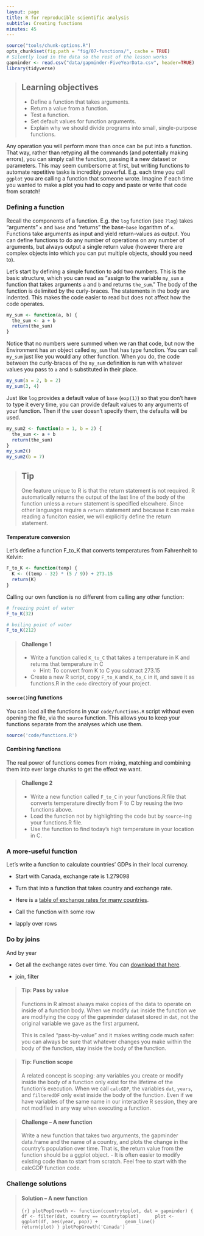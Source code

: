 ```yaml
---
layout: page
title: R for reproducible scientific analysis
subtitle: Creating functions
minutes: 45
---
```


```r
source("tools/chunk-options.R")
opts_chunk$set(fig.path = "fig/07-functions/", cache = TRUE)
# Silently load in the data so the rest of the lesson works
gapminder <- read.csv("data/gapminder-FiveYearData.csv", header=TRUE)
library(tidyverse)
```

> ## Learning objectives {.objectives}
>
> * Define a function that takes arguments.
> * Return a value from a function.
> * Test a function.
> * Set default values for function arguments.
> * Explain why we should divide programs into small, single-purpose functions.
>

Any operation you will perform more than once can be put into a function. That way, rather than retyping all the commands (and potentially making errors), you can simply call the function, passing it a new dataset or parameters. This may seem cumbersome at first, but writing functions to automate repetitive tasks is incredibly powerful. E.g. each time you call `ggplot` you are calling a function that someone wrote. Imagine if each time you wanted to make a plot you had to copy and paste or write that code from scratch!

### Defining a function

Recall the components of a function. E.g. the `log` function (see `?log`) takes "arguments" `x` and `base` and "returns" the base-`base` logarithm of `x`. Functions take arguments as input and yield return-values as output. You can define functions to do any number of operations on any number of arguments, but always output a single return value (however there are complex objects into which you can put multiple objects, should you need to).

Let's start by defining a simple function to add two numbers. This is the basic structure, which you can read as "assign to the variable `my_sum` a function that takes arguments `a` and `b` and returns `the_sum`." The body of the function is delimited by the curly-braces. The statements in the body are indented. This makes the code easier to read but does not affect how the code operates. 

```r
my_sum <- function(a, b) {
  the_sum <- a + b
  return(the_sum)
}
```

Notice that no numbers were summed when we ran that code, but now the Environment has an object called `my_sum` that has type function. You can call `my_sum` just like you would any other function. When you do, the code between the curly-braces of the `my_sum` definition is run with whatever values you pass to `a` and `b` substituted in their place.

```r
my_sum(a = 2, b = 2)
my_sum(3, 4)
```

Just like `log` provides a default value of `base` (`exp(1)`) so that you don't have to type it every time, you can provide default values to any arguments of your function. Then if the user doesn't specify them, the defaults will be used.

```r
my_sum2 <- function(a = 1, b = 2) {
  the_sum <- a + b
  return(the_sum)
}
my_sum2()
my_sum2(b = 7)
```

> ## Tip {.callout}
>
> One feature unique to R is that the return statement is not required.
> R automatically returns the output of the last line of the body
> of the function unless a `return` statement is specified elsewhere.
> Since other languages require a `return` statement and because it can make
> reading a funciton easier, we will explicitly define the return statement.


#### Temperature conversion

Let’s define a function F_to_K that converts temperatures from Fahrenheit to Kelvin:

```r
F_to_K <- function(temp) {
  K <- ((temp - 32) * (5 / 9)) + 273.15
  return(K)
}
```

Calling our own function is no different from calling any other function:

```r
# freezing point of water
F_to_K(32)
```

```r
# boiling point of water
F_to_K(212)
```

> #### Challenge 1 {.challenge}
>
> - Write a function called `K_to_C` that takes a temperature in K
> and returns that temperature in C
>    - Hint: To convert from K to C you subtract 273.15
> - Create a new R script, copy `F_to_K` and `K_to_C` in it, and save it as 
> functions.R in the `code` directory of your project.

#### `source()`ing functions

You can load all the functions in your `code/functions.R` script without even opening the file, via the `source` function. This allows you to keep your functions separate from the analyses which use them. 

```r
source('code/functions.R')
```


#### Combining functions

The real power of functions comes from mixing, matching and combining them
into ever large chunks to get the effect we want.

> #### Challenge 2 {.challenge}
>
> - Write a new function called `F_to_C` in your functions.R file that converts 
> temperature directly from F to C by reusing the two functions above.
> - Load the function not by highlighting the code but by `source`-ing your functions.R file.
> - Use the function to find today's high temperature in your location in C.
>

### A more-useful function

Let's write a function to calculate countries' GDPs in their local currency. 

- Start with Canada, exchange rate is 1.279098

- Turn that into a function that takes country and exchange rate.

- Here is a [table of exchange rates for many countries](https://raw.githubusercontent.com/michaellevy/gapminder-R/gh-pages/data/simple_exchange_rate.csv).

- Call the function with some row

- lapply over rows


### Do by joins

And by year

- Get all the exchange rates over time. You can [download that here](https://raw.githubusercontent.com/michaellevy/gapminder-R/gh-pages/data/exchange_rate.csv).

- join, filter


> #### Tip: Pass by value {.callout}
>
> Functions in R almost always make copies of the data to operate on
> inside of a function body. When we modify `dat` inside the function
> we are modifying the copy of the gapminder dataset stored in `dat`,
> not the original variable we gave as the first argument.
>
> This is called "pass-by-value" and it makes writing code much safer:
> you can always be sure that whatever changes you make within the
> body of the function, stay inside the body of the function.
>

> #### Tip: Function scope {.callout}
>
> A related concept is scoping: any variables you
> create or modify inside the body of a function only exist for the lifetime
> of the function's execution. When we call `calcGDP`, the variables `dat`,
>  `years`, and `filteredDF` only exist inside the body of the function. Even if we
> have variables of the same name in our interactive R session, they are
> not modified in any way when executing a function.
>



> #### Challenge -- A new function {.challenge}
> 
>
> Write a new function that takes two arguments, the gapminder data.frame and the name of a country, and plots the change in the country's population over time. That is, the return value from the function should be a ggplot object.
>   - It is often easier to modify existing code than to start from scratch. Feel free to start with the calcGDP function code.

### Challenge solutions

> #### Solution -- A new function {.challenge}
>
> ```{r}
> plotPopGrowth <- function(countrytoplot, dat = gapminder) {
>     df <- filter(dat, country == countrytoplot) 
>     plot <- ggplot(df, aes(year, pop)) + 
>         geom_line()
>     return(plot)
> }
> plotPopGrowth('Canada')
> ```
> 


